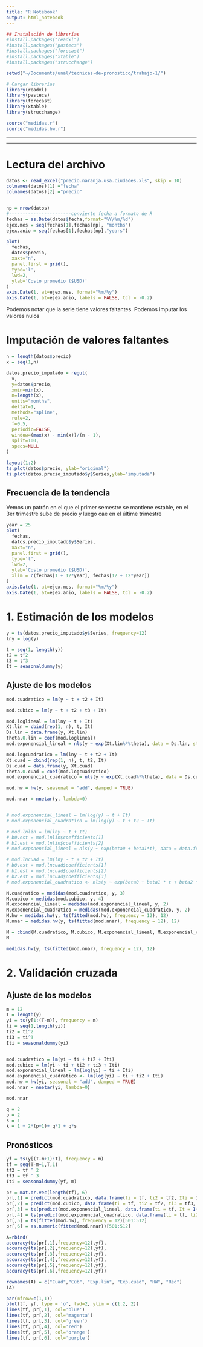 ```yaml
---
title: "R Notebook"
output: html_notebook
---
```




```r
## Instalación de librerías
#install.packages("readxl")
#install.packages("pastecs")
#install.packages("forecast")
#install.packages("xtable")
#install.packages("strucchange")
```

```r
setwd("~/Documents/unal/tecnicas-de-pronostico/trabajo-1/")

# Cargar librerías
library(readxl)
library(pastecs)
library(forecast)
library(xtable)
library(strucchange)

source("medidas.r")
source("medidas.hw.r")
```

------------------------------------------------------------------------

------------------------------------------------------------------------

# Lectura del archivo

```r

datos <- read_excel("precio.naranja.usa.ciudades.xls", skip = 10)
colnames(datos)[1] ="fecha"
colnames(datos)[2] ="precio"


np = nrow(datos)
#-----------------------convierte fecha a formato de R
fechas = as.Date(datos$fecha,format="%Y/%m/%d")
ejex.mes = seq(fechas[1],fechas[np], "months")
ejex.anio = seq(fechas[1],fechas[np],"years")

plot(
  fechas,
  datos$precio,
  xaxt="n",
  panel.first = grid(),
  type='l',
  lwd=2,
  ylab='Costo promedio ($USD)'
)
axis.Date(1, at=ejex.mes, format="%m/%y")
axis.Date(1, at=ejex.anio, labels = FALSE, tcl = -0.2)
```

Podemos notar que la serie tiene valores faltantes. Podemos imputar los valores nulos

# Imputación de valores faltantes

```r
n = length(datos$precio)
x = seq(1,n)

datos.precio_imputado = regul(
  x,
  y=datos$precio,
  xmin=min(x),
  n=length(x),
  units="months",
  deltat=1,
  methods="spline",
  rule=2,
  f=0.5,
  periodic=FALSE,
  window=(max(x) - min(x))/(n - 1),
  split=100,
  specs=NULL
)

layout(1:2)
ts.plot(datos$precio, ylab="original")
ts.plot(datos.precio_imputado$y$Series,ylab="imputada")
```

## Frecuencia de la tendencia

Vemos un patrón en el que el primer semestre se mantiene estable, en el 3er trimestre sube de precio y luego cae en el últime trimestre

```r
year = 25
plot(
  fechas,
  datos.precio_imputado$y$Series,
  xaxt="n",
  panel.first = grid(),
  type='l',
  lwd=2,
  ylab='Costo promedio ($USD)',
  xlim = c(fechas[1 + 12*year], fechas[12 + 12*year])
)
axis.Date(1, at=ejex.mes, format="%m/%y")
axis.Date(1, at=ejex.anio, labels = FALSE, tcl = -0.2)
```

# 1. Estimación de los modelos

```r
y = ts(datos.precio_imputado$y$Series, frequency=12)
lny = log(y)

t = seq(1, length(y))
t2 = t^2
t3 = t^3
It = seasonaldummy(y)
```

## Ajuste de los modelos

```r

mod.cuadratico = lm(y ~ t + t2 + It)

mod.cubico = lm(y ~ t + t2 + t3 + It)

mod.loglineal = lm(lny ~ t + It)
Xt.lin = cbind(rep(1, n), t, It)
Ds.lin = data.frame(y, Xt.lin)
theta.0.lin = coef(mod.loglineal)
mod.exponencial_lineal = nls(y ~ exp(Xt.lin%*%theta), data = Ds.lin, start = list(theta = theta.0.lin))

mod.logcuadratico = lm(lny ~ t + t2 + It)
Xt.cuad = cbind(rep(1, n), t, t2, It)
Ds.cuad = data.frame(y, Xt.cuad)
theta.0.cuad = coef(mod.logcuadratico)
mod.exponencial_cuadratico = nls(y ~ exp(Xt.cuad%*%theta), data = Ds.cuad, start = list(theta = theta.0.cuad))

mod.hw = hw(y, seasonal = "add", damped = TRUE)

mod.nnar = nnetar(y, lambda=0)


# mod.exponencial_lineal = lm(log(y) ~ t + It)
# mod.exponencial_cuadratico = lm(log(y) ~ t + t2 + It)

# mod.lnlin = lm(lny ~ t + It)
# b0.est = mod.lnlin$coefficients[1]
# b1.est = mod.lnlin$coefficients[2]
# mod.exponencial_lineal = nls(y ~ exp(beta0 + beta1*t), data = data.frame(y, t), start = list(beta0 = b0.est, beta1 = b1.est))

# mod.lncuad = lm(lny ~ t + t2 + It)
# b0.est = mod.lncuad$coefficients[1]
# b1.est = mod.lncuad$coefficients[2]
# b2.est = mod.lncuad$coefficients[3]
# mod.exponencial_cuadratico <- nls(y ~ exp(beta0 + beta1 * t + beta2 * t2), start = list(beta0 = b0.est, beta1 = b1.est, beta2 = b2.est))

```


```r
M.cuadratico = medidas(mod.cuadratico, y, 3)
M.cubico = medidas(mod.cubico, y, 4)
M.exponencial_lineal = medidas(mod.exponencial_lineal, y, 2)
M.exponencial_cuadratico = medidas(mod.exponencial_cuadratico, y, 2)
M.hw = medidas.hw(y, ts(fitted(mod.hw), frequency = 12), 12)
M.nnar = medidas.hw(y, ts(fitted(mod.nnar), frequency = 12), 12)

M = cbind(M.cuadratico, M.cubico, M.exponencial_lineal, M.exponencial_cuadratico, M.hw, M.nnar)
M
```

```r
medidas.hw(y, ts(fitted(mod.nnar), frequency = 12), 12)
```


# 2. Validación cruzada

## Ajuste de los modelos

```r
m = 12
T = length(y)
yi = ts(y[1:(T-m)], frequency = m)
ti = seq(1,length(yi))
ti2 = ti^2
ti3 = ti^3
Iti = seasonaldummy(yi)


mod.cuadratico = lm(yi ~ ti + ti2 + Iti)
mod.cubico = lm(yi ~ ti + ti2 + ti3 + Iti)
mod.exponencial_lineal = lm(log(yi) ~ ti + Iti)
mod.exponencial_cuadratico <- lm(log(yi) ~ ti + ti2 + Iti)
mod.hw = hw(yi, seasonal = "add", damped = TRUE)
mod.nnar = nnetar(yi, lambda=0)
```

```r
mod.nnar

q = 2
p = 2
s = 1
k = 1 + 2*(p+1)+ q*1 + q*s
```


## Pronósticos

```r
yf = ts(y[(T-m+1):T], frequency = m)
tf = seq(T-m+1,T,1)
tf2 = tf ^ 2
tf3 = tf ^ 3
Iti = seasonaldummy(yf, m)

pr = mat.or.vec(length(tf), 6)
pr[,1] = predict(mod.cuadratico, data.frame(ti = tf, ti2 = tf2, Iti = Iti))
pr[,2] = predict(mod.cubico, data.frame(ti = tf, ti2 = tf2, ti3 = tf3, Iti = Iti))
pr[,3] = ts(predict(mod.exponencial_lineal, data.frame(ti = tf, It = I(Iti))),frequency = 12)
pr[,4] = ts(predict(mod.exponencial_cuadratico, data.frame(ti = tf, ti2 = tf2, It = I(Iti))),frequency = 12)
pr[,5] = ts(fitted(mod.hw), frequency = 12)[501:512]
pr[,6] = as.numeric(fitted(mod.nnar))[501:512]
```

```r

A=rbind(
accuracy(ts(pr[,1],frequency=12),yf), 
accuracy(ts(pr[,2],frequency=12),yf),
accuracy(ts(pr[,3],frequency=12),yf),
accuracy(ts(pr[,4],frequency=12),yf),
accuracy(ts(pr[,5],frequency=12),yf),
accuracy(ts(pr[,6],frequency=12),yf))

rownames(A) = c("Cuad","Cúb", "Exp.lin", "Exp.cuad", "HW", "Red")
(A)    
```



```r
par(mfrow=c(1,1))
plot(tf, yf, type = 'o', lwd=2, ylim = c(1.2, 2))
lines(tf, pr[,1], col='blue')
lines(tf, pr[,2], col='magenta')
lines(tf, pr[,3], col='green')
lines(tf, pr[,4], col='red')
lines(tf, pr[,5], col='orange')
lines(tf, pr[,6], col='purple')
```
